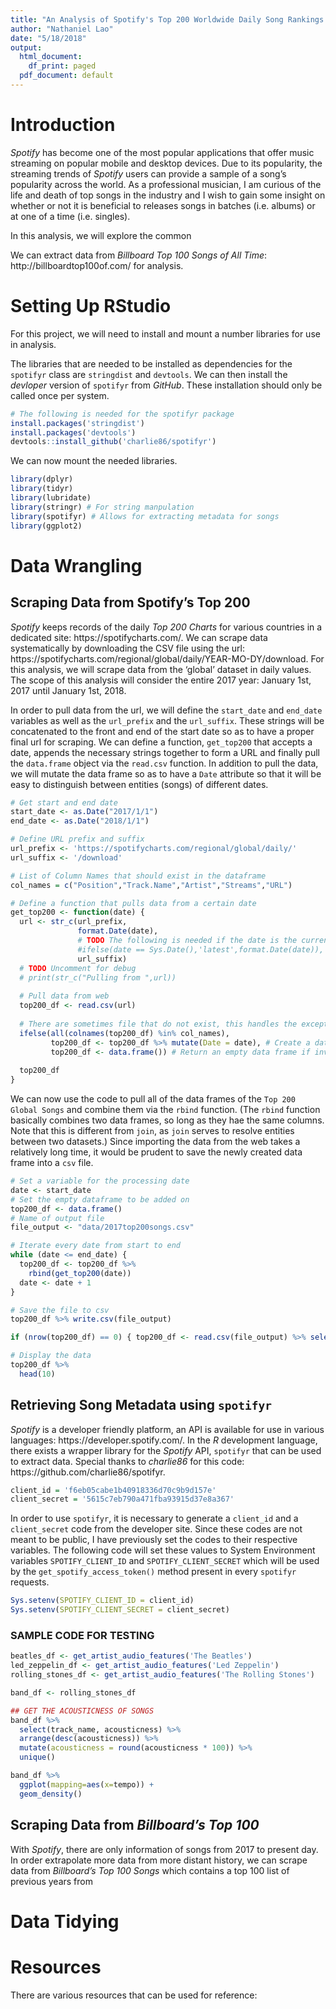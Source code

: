 ```yaml
---
title: "An Analysis of Spotify's Top 200 Worldwide Daily Song Rankings in 2017"
author: "Nathaniel Lao"
date: "5/18/2018"
output:
  html_document:
    df_print: paged
  pdf_document: default
---
```


# Introduction

_Spotify_ has become one of the most popular applications that offer music streaming on popular mobile and desktop devices. Due to its popularity, the streaming trends of _Spotify_ users can provide a sample of a song's popularity across the world. As a professional musician, I am curious of the life and death of top songs in the industry and I wish to gain some insight on whether or not it is beneficial to releases songs in batches (i.e. albums) or at one of a time (i.e. singles).

In this analysis, we will explore the common <!--- BLAH BLAH --->

<!--- MORE TOPICS --->
We can extract data from _Billboard Top 100 Songs of All Time_: http://billboardtop100of.com/ for analysis.

# Setting Up RStudio

For this project, we will need to install and mount a number libraries for use in analysis.

The libraries that are needed to be installed as dependencies for the `spotifyr` class are `stringdist` and `devtools`. We can then install the _devloper_ version of `spotifyr` from _GitHub_. These installation should only be called once per system.

```r
# The following is needed for the spotifyr package
install.packages('stringdist')
install.packages('devtools')
devtools::install_github('charlie86/spotifyr')
```

We can now mount the needed libraries.

```r
library(dplyr)
library(tidyr)
library(lubridate)
library(stringr) # For string manpulation
library(spotifyr) # Allows for extracting metadata for songs
library(ggplot2)
```

# Data Wrangling

## Scraping Data from Spotify's Top 200

_Spotify_ keeps records of the daily _Top 200 Charts_ for various countries in a dedicated site: https://spotifycharts.com/. We can scrape data systematically by downloading the CSV file using the url: https://spotifycharts.com/regional/global/daily/YEAR-MO-DY/download. For this analysis, we will scrape data from the 'global' dataset in daily values. The scope of this analysis will consider the entire 2017 year: January 1st, 2017 until January 1st, 2018.

In order to pull data from the url, we will define the `start_date` and `end_date` variables as well as the `url_prefix` and the `url_suffix`. These strings will be concatenated to the front and end of the start date so as to have a proper final url for scraping. We can define a function, `get_top200` that accepts a date, appends the necessary strings together to form a URL and finally pull the `data.frame` object via the `read.csv` function. In addition to pull the data, we will mutate the data frame so as to have a `Date` attribute so that it will be easy to distinguish between entities (songs) of different dates.

```r
# Get start and end date
start_date <- as.Date("2017/1/1")
end_date <- as.Date("2018/1/1")

# Define URL prefix and suffix
url_prefix <- 'https://spotifycharts.com/regional/global/daily/'
url_suffix <- '/download'

# List of Column Names that should exist in the dataframe
col_names = c("Position","Track.Name","Artist","Streams","URL")

# Define a function that pulls data from a certain date
get_top200 <- function(date) {
  url <- str_c(url_prefix,
               format.Date(date),
               # TODO The following is needed if the date is the current date
               #ifelse(date == Sys.Date(),'latest',format.Date(date)),
               url_suffix)
  # TODO Uncomment for debug
  # print(str_c("Pulling from ",url))
  
  # Pull data from web
  top200_df <- read.csv(url)
  
  # There are sometimes file that do not exist, this handles the exception
  ifelse(all(colnames(top200_df) %in% col_names),
         top200_df <- top200_df %>% mutate(Date = date), # Create a date attribute
         top200_df <- data.frame()) # Return an empty data frame if invalid
  
  top200_df
}
```

We can now use the code to pull all of the data frames of the `Top 200 Global Songs` and combine them via the `rbind` function. (The `rbind` function basically combines two data frames, so long as they hae the same columns. Note that this is different from `join`, as `join` serves to resolve entities between two datasets.) Since importing the data from the web takes a relatively long time, it would be prudent to save the newly created data frame into a `csv` file.

```r
# Set a variable for the processing date
date <- start_date
# Set the empty dataframe to be added on
top200_df <- data.frame()
# Name of output file
file_output <- "data/2017top200songs.csv"
```

```r
# Iterate every date from start to end
while (date <= end_date) {
  top200_df <- top200_df %>%
    rbind(get_top200(date))
  date <- date + 1
}

# Save the file to csv
top200_df %>% write.csv(file_output)
```

```r
if (nrow(top200_df) == 0) { top200_df <- read.csv(file_output) %>% select(-X)}
```

```r
# Display the data
top200_df %>%
  head(10)
```

## Retrieving Song Metadata using `spotifyr`

_Spotify_ is a developer friendly platform, an API is available for use in various languages: https://developer.spotify.com/. In the _R_ development language, there exists a wrapper library for the _Spotify_ API, `spotifyr` that can be used to extract data. Special thanks to _charlie86_ for this code: https://github.com/charlie86/spotifyr.

```r
client_id = 'f6eb05cabe1b40918336d70c9b9d157e'
client_secret = '5615c7eb790a471fba93915d37e8a367'
```

In order to use `spotifyr`, it is necessary to generate a `client_id` and a `client_secret` code from the developer site. Since these codes are not meant to be public, I have previously set the codes to their respective variables. The following code will set these values to System Environment variables `SPOTIFY_CLIENT_ID` and `SPOTIFY_CLIENT_SECRET` which will be used by the `get_spotify_access_token()` method present in every `spotifyr` requests.

```r
Sys.setenv(SPOTIFY_CLIENT_ID = client_id)
Sys.setenv(SPOTIFY_CLIENT_SECRET = client_secret)
```


### SAMPLE CODE FOR TESTING

```r
beatles_df <- get_artist_audio_features('The Beatles') 
led_zeppelin_df <- get_artist_audio_features('Led Zeppelin')
rolling_stones_df <- get_artist_audio_features('The Rolling Stones')
```

```r
band_df <- rolling_stones_df
```

```r
## GET THE ACOUSTICNESS OF SONGS
band_df %>%
  select(track_name, acousticness) %>%
  arrange(desc(acousticness)) %>%
  mutate(acousticness = round(acousticness * 100)) %>%
  unique()
```

```r
band_df %>%
  ggplot(mapping=aes(x=tempo)) +
  geom_density()
```

## Scraping Data from _Billboard's Top 100_

With _Spotify_, there are only information of songs from 2017 to present day. In order extrapolate more data from more distant history, we can scrape data from _Billboard's Top 100 Songs_ which contains a top 100 list of previous years from 

# Data Tidying

# Resources

There are various resources that can be used for reference:


